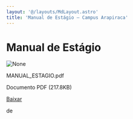 ```yaml
---
layout: '@/layouts/MdLayout.astro'
title: 'Manual de Estágio — Campus Arapiraca'
---
```




Manual de Estágio
=================









<Image src="https://arapiraca.ufal.br/graduacao/ciencia-da-computacao/documentos/manual_estagio.pdf/%2b%2bplone%2b%2bufalprofile/imgs/file-icon.png" alt="None" inferSize />

 MANUAL\_ESTAGIO.pdf  

 Documento PDF
 (217.8KB)
 

[Baixar](%40%40download/file/MANUAL_ESTAGIO.pdf)























 de 












